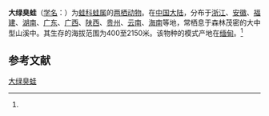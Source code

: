 {{Speciesbox
|name=大绿臭蛙
|status=|status_system= 
|image= Odorrana livida.jpg
|taxon=Rana livida
|authority=(Blyth, 1855)<ref name='id4942'>{{cite web|url=http://www.bioinfo.cn/db05/BjdwSpecies.php?action=view&id=4942|title=大绿臭蛙|work=《中国动物物种编目数据库》|publisher=中国科学院微生物研究所|author=中国科学院动物研究所|accessdate=2009-04-11|deadurl=yes|archiveurl=https://web.archive.org/web/20160305044721/http://www.bioinfo.cn/db05/BjdwSpecies.php?action=view&id=4942|archivedate=2016-03-05}}</ref>}}
'''大绿臭蛙'''（[[学名|学名]]：{{lang|la|''Rana livida''}}）为[[蛙科|蛙科]][[蛙属|蛙属]]的[[两栖动物|两栖动物]]。在[[中国大陆|中国大陆]]，分布于[[浙江|浙江]]、[[安徽|安徽]]、[[福建|福建]]、[[湖南|湖南]]、[[广东|广东]]、[[广西|广西]]、[[陕西|陕西]]、[[贵州|贵州]]、[[云南|云南]]、[[海南|海南]]等地，常栖息于森林茂密的大中型山溪中。其生存的海拔范围为400至2150米。该物种的模式产地在[[缅甸|缅甸]]。<ref name='id4942'/>

==参考文献==
{{reflist}}
{{Wikispecies|Rana livida}}
{{Taxonbar|from=Q1038795}}

[[Category:蛙属|大绿臭蛙]]


{{amphibian-stub}}